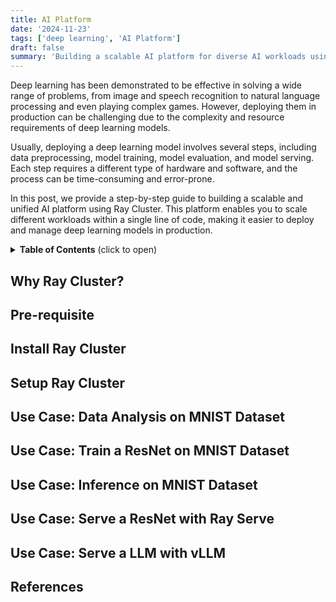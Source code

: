 ```yaml
---
title: AI Platform
date: '2024-11-23'
tags: ['deep learning', 'AI Platform']
draft: false
summary: 'Building a scalable AI platform for diverse AI workloads using Ray Cluster'
---
```

Deep learning has been demonstrated to be effective in solving a wide range of problems, from image and speech recognition to natural language processing and even playing complex games. However, deploying them in production can be challenging due to the complexity and resource requirements of deep learning models.

Usually, deploying a deep learning model involves several steps, including data preprocessing, model training, model evaluation, and model serving. Each step requires a different type of hardware and software, and the process can be time-consuming and error-prone.

In this post, we provide a step-by-step guide to building a scalable and unified AI platform using Ray Cluster. This platform enables you to scale different workloads within a single line of code, making it easier to deploy and manage deep learning models in production.

<details>
<summary><b>Table of Contents</b> (click to open)</summary>

- [Why Ray Cluster?](#why-ray-cluster)
- [Pre-requisite](#pre-requisite)
- [Install Ray Cluster](#install-ray-cluster)
- [Setup Ray Cluster](#setup-ray-cluster)
- [Use Case: Data Analysis on MNIST Dataset](#use-case-data-analysis-on-mnist-dataset)
- [Use Case: Train a ResNet on MNIST Dataset](#use-case-train-a-resnet-on-mnist-dataset)
- [Use Case: Inference on MNIST Dataset](#use-case-inference-on-mnist-dataset)
- [Use Case: Serve a ResNet with Ray Serve](#use-case-serve-a-resnet-with-ray-serve)
- [Use Case: Serve a LLM with vLLM](#use-case-serve-a-llm-with-vllm)
- [References](#references)

</details>

## Why Ray Cluster?

## Pre-requisite

## Install Ray Cluster

## Setup Ray Cluster

## Use Case: Data Analysis on MNIST Dataset

## Use Case: Train a ResNet on MNIST Dataset

## Use Case: Inference on MNIST Dataset

## Use Case: Serve a ResNet with Ray Serve

## Use Case: Serve a LLM with vLLM

## References
